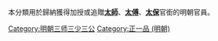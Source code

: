 本分類用於歸納獲得加授或追贈'''[[太師|太師]]'''、'''[[太傅|太傅]]'''、'''[[太保|太保]]'''官銜的明朝官員。

[[Category:明朝三师三少三公|Category:明朝三师三少三公]]
[[Category:正一品_(明朝)|Category:正一品 (明朝)]]